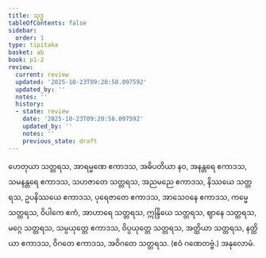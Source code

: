 ```yaml
---
title: သုဒ္ဓ
tableOfContents: false
sidebar:
  order: 1
type: tipitaka
basket: ab
book: p1-2
review:
  current: review
  updated: '2025-10-23T09:20:58.097592'
  updated_by: ''
  notes: ''
  history:
  - state: review
    date: '2025-10-23T09:20:58.097592'
    updated_by: ''
    notes: ''
    previous_state: draft
---
```



<ReviewStatus review={frontmatter.review} showDetails={true} />

<HypothesisAnnotation frontmatter={frontmatter} />

<DynamicBreadcrumb />

<Division number="16" book="p1-2" e="ch" v="37" p="185">

<Paragraph number="1097" book="p1-2">
ဟေတုယာ သတ္တရသ, အာရမ္မဏေ ဧကာဒသ, အဓိပတိယာ နဝ, အနန္တရေ ဧကာဒသ, သမနန္တရေ ဧကာဒသ, သဟဇာတေ သတ္တရသ, အညမညေ ဧကာဒသ, နိဿယေ သတ္တရသ, ဥပနိဿယေ ဧကာဒသ, ပုရေဇာတေ ဧကာဒသ, အာသေဝနေ ဧကာဒသ, ကမ္မေ သတ္တရသ, ဝိပါကေ ဧကံ, အာဟာရေ သတ္တရသ, ဣန္ဒြိယေ သတ္တရသ, ဈာနေ သတ္တရသ, မဂ္ဂေ သတ္တရသ, သမ္ပယုတ္တေ ဧကာဒသ, ဝိပ္ပယုတ္တေ သတ္တရသ, အတ္ထိယာ သတ္တရသ, နတ္ထိယာ ဧကာဒသ, ဝိဂတေ ဧကာဒသ, အဝိဂတေ သတ္တရသ. (ဧဝံ ဂဏေတဗ္ဗံ.)

</Paragraph>
</Division>

<Paragraph number="1098" type="center" book="p1-2">
အနုလောမံ.
</Paragraph>
